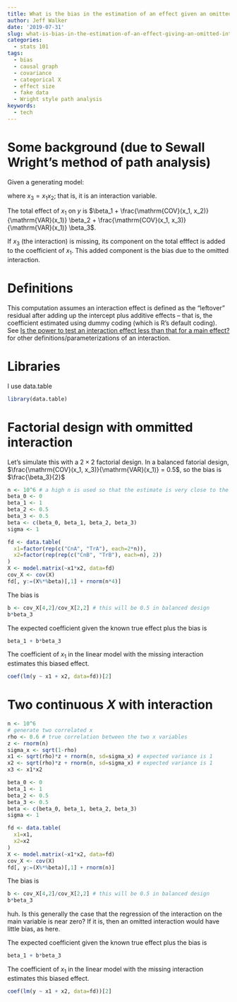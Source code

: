```yaml
---
title: What is the bias in the estimation of an effect given an omitted interaction term?
author: Jeff Walker
date: '2019-07-31'
slug: what-is-bias-in-the-estimation-of-an-effect-giving-an-omitted-interaction-term
categories:
  - stats 101
tags:
  - bias
  - causal graph
  - covariance
  - categorical X
  - effect size
  - fake data
  - Wright style path analysis
keywords:
  - tech
---
```

# Some background (due to Sewall Wright's method of path analysis)
Given a generating model:

\begin{equation}
y = \beta_0 + \beta_1 x_1 + \beta_2 x_2 + \beta_3 x_3
\end{equation}

where $x_3 = x_1 x_2$; that is, it is an interaction variable.

The total effect of $x_1$ on $y$ is $\beta_1 + \frac{\mathrm{COV}(x_1, x_2)}{\mathrm{VAR}(x_1)} \beta_2 + \frac{\mathrm{COV}(x_1, x_3)}{\mathrm{VAR}(x_1)} \beta_3$.

If $x_3$ (the interaction) is missing, its component on the total efffect is added to the coefficient of $x_1$. This added component is the bias due to the omitted interaction.

# Definitions
This computation assumes an interaction effect is defined as the "leftover" residual after adding up the intercept plus additive effects -- that is, the coefficient estimated using dummy coding (which is R's default coding). See [Is the power to test an interaction effect less than that for a main effect?](https://rdoodles.rbind.io/2019/07/is-the-power-to-test-an-interaction-effect-less-than-that-for-a-main-effect/) for other definitions/parameterizations of an interaction.

# Libraries

I use data.table
```r
library(data.table)
```

# Factorial design with ommitted interaction

Let's simulate this with a $2 \times 2$ factorial design. In a balanced fatorial design, $\frac{\mathrm{COV}(x_1, x_3)}{\mathrm{VAR}(x_1)} = 0.5$, so the bias is $\frac{\beta_3}{2}$

```r
n <- 10^6 # a high n is used so that the estimate is very close to the true expected value
beta_0 <- 0
beta_1 <- 1
beta_2 <- 0.5
beta_3 <- 0.5
beta <- c(beta_0, beta_1, beta_2, beta_3)
sigma <- 1

fd <- data.table(
  x1=factor(rep(c("CnA", "TrA"), each=2*n)),
  x2=factor(rep(rep(c("CnB", "TrB"), each=n), 2))
)
X <- model.matrix(~x1*x2, data=fd)
cov_X <- cov(X)
fd[, y:=(X%*%beta)[,1] + rnorm(n*4)]
```

The bias is
```r
b <- cov_X[4,2]/cov_X[2,2] # this will be 0.5 in balanced design
b*beta_3
```

The expected coefficient given the known true effect plus the bias is 
```r
beta_1 + b*beta_3
```

The coefficient of $x_1$ in the linear model with the missing interaction estimates this biased effect.

```r
coef(lm(y ~ x1 + x2, data=fd))[2]
```

# Two continuous $X$ with interaction

```r
n <- 10^6
# generate two correlated x
rho <- 0.6 # true correlation between the two x variables
z <- rnorm(n)
sigma_x <- sqrt(1-rho)
x1 <- sqrt(rho)*z + rnorm(n, sd=sigma_x) # expected variance is 1
x2 <- sqrt(rho)*z + rnorm(n, sd=sigma_x) # expected variance is 1
x3 <- x1*x2

beta_0 <- 0
beta_1 <- 1
beta_2 <- 0.5
beta_3 <- 0.5
beta <- c(beta_0, beta_1, beta_2, beta_3)
sigma <- 1

fd <- data.table(
  x1=x1,
  x2=x2
)
X <- model.matrix(~x1*x2, data=fd)
cov_X <- cov(X)
fd[, y:=(X%*%beta)[,1] + rnorm(n)]

```

The bias is
```r
b <- cov_X[4,2]/cov_X[2,2] # this will be 0.5 in balanced design
b*beta_3
```

huh. Is this generally the case that the regression of the interaction on the main variable is near zero? If it is, then an omitted interaction would have little bias, as here.

The expected coefficient given the known true effect plus the bias is 
```r
beta_1 + b*beta_3
```

The coefficient of $x_1$ in the linear model with the missing interaction estimates this biased effect.

```r
coef(lm(y ~ x1 + x2, data=fd))[2]
```


